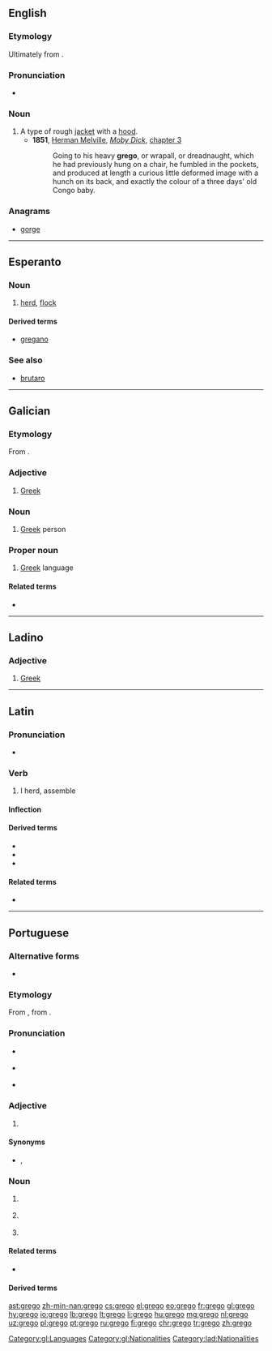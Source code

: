 ==English==

===Etymology===
Ultimately from {{etyl|la|en}} {{m|la|Graeco||Greek}}.

===Pronunciation===
* {{a|UK}} {{IPA|/ˈɡɹeɪɡəʊ/|lang=en}}

===Noun===
{{en-noun}}

# A type of rough [[jacket]] with a [[hood]].
#* '''1851''', [[w:Herman Melville|Herman Melville]], ''[[w:Moby Dick|Moby Dick]]'', [[s:Moby-Dick/Chapter 3|chapter 3]]
#*: Going to his heavy '''grego''', or wrapall, or dreadnaught, which he had previously hung on a chair, he fumbled in the pockets, and produced at length a curious little deformed image with a hunch on its back, and exactly the colour of a three days' old Congo baby.

===Anagrams===
* [[gorge#English|gorge]]

----

==Esperanto==

===Noun===
{{eo-head}}

# [[herd]], [[flock]]

====Derived terms====
* [[gregano]]

===See also===
* [[brutaro]]

----

==Galician==

===Etymology===
From {{etyl|la|gl}} {{m|la|graecus}}.

===Adjective===
{{gl-adj|f=grega}}

# [[Greek]]

===Noun===
{{gl-noun|m}}

# [[Greek]] person

===Proper noun===
{{gl-proper noun|m}}

# [[Greek]] language

====Related terms====
* {{l|gl|Grecia}}

[[Category:gl:Languages]]
[[Category:gl:Nationalities]]

----

==Ladino==

===Adjective===
{{lad-adj|l|g=m|f=grega}}

# [[Greek]]

[[Category:lad:Nationalities]]

----

==Latin==

===Pronunciation===
* {{la-pronunc|gregō}}

===Verb===
{{la-verb|gregō|gregāre|gregāvī|gregātum|conj=1}}

# I herd, assemble

====Inflection====
{{la-conj-1st|greg|gregāv|gregāt}}

====Derived terms====
* {{l|la|aggregō}}
* {{l|la|congregō}}
* {{l|la|sēgregō}}

====Related terms====
* {{l|la|grex}}

----

==Portuguese==

===Alternative forms===
* {{l|pt|grêgo}} {{qualifier|obsolete}}

===Etymology===
From {{etyl|roa-opt|pt}} {{m|roa-opt|grego}}, from {{etyl|la|pt}} {{m|la|graecus}}.

===Pronunciation===
* {{a|Portugal}} {{IPA|/ˈɡɾe.ɣu/|lang=pt}}
* {{a|Brazil}} {{IPA|/ˈɡɾe.ɡu/|lang=pt}}
* {{hyphenation|gre|go|lang=pt}}

===Adjective===
{{pt-adj|greg|o}}

# {{l|en|Greek}} {{gloss|of, from or relating to Greece}}

====Synonyms====
* {{l|pt|helénico}}, {{l|pt|greco-}} {{qualifier|combining form}}

===Noun===
{{pt-noun|m|s|f=grega}}

# {{l|en|Greek}} {{gloss|person from Greece}}
# {{lb|pt|uncountable}} {{l|en|Greek}} {{gloss|Indo-European language spoken in Greece and Cyprus}}
# {{lb|pt|colloquial}} {{l|en|Greek}} {{gloss|incomprehensible speech or jargon}}

====Related terms====
* {{l|pt|Grécia}}

====Derived terms====
{{der3|lang=pt|grego antigo|grego bizantino|gregos e troianos|presente de grego}}

{{catlangcode|pt|Languages|Nationalities|Greece}}

[[ast:grego]]
[[zh-min-nan:grego]]
[[cs:grego]]
[[el:grego]]
[[eo:grego]]
[[fr:grego]]
[[gl:grego]]
[[hy:grego]]
[[io:grego]]
[[lb:grego]]
[[lt:grego]]
[[li:grego]]
[[hu:grego]]
[[mg:grego]]
[[nl:grego]]
[[uz:grego]]
[[pl:grego]]
[[pt:grego]]
[[ru:grego]]
[[fi:grego]]
[[chr:grego]]
[[tr:grego]]
[[zh:grego]]